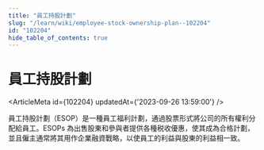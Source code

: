 ```yaml
---
title: "員工持股計劃"
slug: "/learn/wiki/employee-stock-ownership-plan--102204"
id: "102204"
hide_table_of_contents: true
---
```



# 員工持股計劃

<ArticleMeta id={102204} updatedAt={'2023-09-26 13:59:00'} />
<div className='border-solid border-b border-t-0 my-4 border-[var(--ifm-color-gray-300)]' />

員工持股計劃（ESOP）是一種員工福利計劃，通過股票形式將公司的所有權利分配給員工。ESOPs 為出售股東和參與者提供各種税收優惠，使其成為合格計劃，並且僱主通常將其用作企業融資戰略，以使員工的利益與股東的利益相一致。
